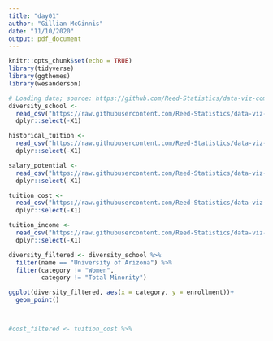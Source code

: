 ```yaml
---
title: "day01"
author: "Gillian McGinnis"
date: "11/10/2020"
output: pdf_document
---
```


```r
knitr::opts_chunk$set(echo = TRUE)
library(tidyverse)
library(ggthemes)
library(wesanderson)
```

```r
# Loading data; source: https://github.com/Reed-Statistics/data-viz-competition-2020
diversity_school <- 
  read_csv("https://raw.githubusercontent.com/Reed-Statistics/data-viz-competition-2020/main/data/diversity_school.csv") %>%
  dplyr::select(-X1)

historical_tuition <- 
  read_csv("https://raw.githubusercontent.com/Reed-Statistics/data-viz-competition-2020/main/data/historical_tuition.csv") %>%
  dplyr::select(-X1)

salary_potential <-
  read_csv("https://raw.githubusercontent.com/Reed-Statistics/data-viz-competition-2020/main/data/salary_potential.csv") %>%
  dplyr::select(-X1)

tuition_cost <-
  read_csv("https://raw.githubusercontent.com/Reed-Statistics/data-viz-competition-2020/main/data/tuition_cost.csv") %>% 
  dplyr::select(-X1)

tuition_income <-
  read_csv("https://raw.githubusercontent.com/Reed-Statistics/data-viz-competition-2020/main/data/tuition_income.csv") %>%
  dplyr::select(-X1)
```

```r
diversity_filtered <- diversity_school %>%
  filter(name == "University of Arizona") %>%
  filter(category != "Women",
         category != "Total Minority")

ggplot(diversity_filtered, aes(x = category, y = enrollment))+
  geom_point()



#cost_filtered <- tuition_cost %>%
  
```


